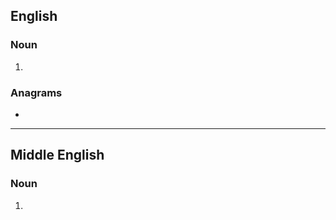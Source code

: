 ==English==

===Noun===
{{en-noun}}

# {{obsolete spelling of|blossom|lang=en}}

===Anagrams===
* {{anagrams|en|a=belmooss|boomless}}

----

==Middle English==

===Noun===
{{head|enm|noun}}

# {{alt form|enm|blosme}}